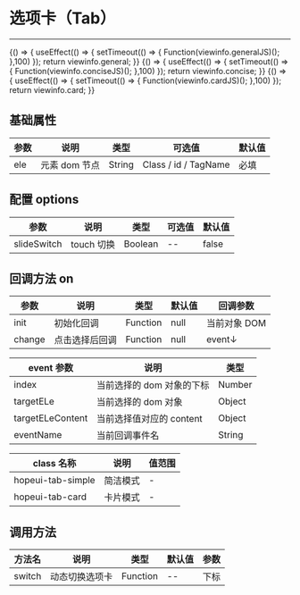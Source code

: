 
# 选项卡（Tab）

---

<Meta title="复用组件/选项卡(Tab)" />

<Canvas>
    <Story
        name="通用"
        height="150px"
        parameters={{
            docs: {
                source: { code: `${viewinfo.general}${viewinfo.generalJS}` },
            },
        }}
    >
        {() => {
            useEffect(() => {
                setTimeout(() => {
                Function(viewinfo.generalJS)();
                },100)
            });
            return viewinfo.general;
        }}
    </Story>
</Canvas>

<Canvas>
    <Story
        name="简洁"
        height="150px"
        parameters={{
            docs: {
                source: { code: `${viewinfo.concise}${viewinfo.conciseJS}` },
            },
        }}
    >
        {() => {
            useEffect(() => {
                setTimeout(() => {
                Function(viewinfo.conciseJS)();
                },100)
            });
            return viewinfo.concise;
        }}
    </Story>
</Canvas>

<Canvas>
    <Story
        name="卡片"
        height="150px"
        parameters={{
            docs: { source: { code: `${viewinfo.card}${viewinfo.cardJS}` } },
        }}
    >
        {() => {
            useEffect(() => {
                setTimeout(() => {
                Function(viewinfo.cardJS)();
                },100)
            });
            return viewinfo.card;
        }}
    </Story>
</Canvas>

## 基础属性

| 参数 | 说明          | 类型   | 可选值               | 默认值 |
| ---- | ------------- | ------ | -------------------- | ------ |
| ele  | 元素 dom 节点 | String | Class / id / TagName | 必填   |

## 配置 options

| 参数        | 说明       | 类型    | 可选值 | 默认值 |
| ----------- | ---------- | ------- | ------ | ------ |
| slideSwitch | touch 切换 | Boolean | --     | false  |

## 回调方法 on

| 参数   | 说明           | 类型     | 默认值 | 回调参数     |
| ------ | -------------- | -------- | ------ | ------------ |
| init   | 初始化回调     | Function | null   | 当前对象 DOM |
| change | 点击选择后回调 | Function | null   | event↓       |

| event 参数       | 说明                      | 类型   |
| ---------------- | ------------------------- | ------ |
| index            | 当前选择的 dom 对象的下标 | Number |
| targetELe        | 当前选择的 dom 对象       | Object |
| targetELeContent | 当前选择值对应的 content  | Object |
| eventName        | 当前回调事件名            | String |

| class 名称        | 说明     | 值范围 |
| ----------------- | -------- | ------ |
| hopeui-tab-simple | 简洁模式 | -      |
| hopeui-tab-card   | 卡片模式 | -      |

## 调用方法

| 方法名 | 说明           | 类型     | 默认值 | 参数 |
| ------ | -------------- | -------- | ------ | ---- |
| switch | 动态切换选项卡 | Function | --     | 下标 |
